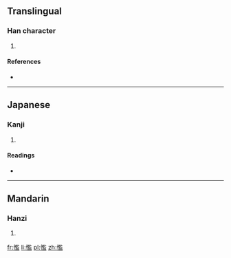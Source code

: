 ==Translingual==

===Han character===
{{Han char|rn=61|rad=心|as=14|sn=17|four=|canj=心尸戈廿 (PSIT), 心尸一廿 (PSMT)}}

# {{defn|Han|sort=心14}}

====References====
* {{Han ref|kx=0406.430|dkj=11382|dj=0747.340|hdz=42364.140|uh=61E2|ud=25058}}

----

==Japanese==

===Kanji===
{{ja-kanji|grade=|rs=心14}}

# {{defn|lang=ja|sort=心14}}

====Readings====
* {{ja-readings|on=[[らん]] (ran), [[かん]] (kan), [[げん]] (gen)|kun=[[むさぼる]] (musaboru), [[すこやか]] (sukoyaka)}}

----

==Mandarin==

===Hanzi===
{{cmn-hanzi|pin=[[lán]] ([[lan2]])|wg=lan<sup>2</sup>}}

# {{defn|lang=cmn|sort=心14}}

[[fr:懢]]
[[li:懢]]
[[pl:懢]]
[[zh:懢]]